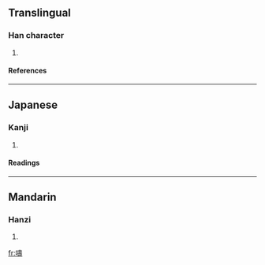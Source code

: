 ==Translingual==
===Han character===
{{Han char|rn=30|rad=口|as=14|sn=17|four=|canj=口土弓戈 (RGNI)}}
# {{defn|Han}}
====References====
{{Han ref|kx=0212.050|dkj=04470|dj=0434.390|hdz=10695.110|uh=568B|ud=22155}}
----
==Japanese==
===Kanji===
{{ja-kanji|grade=|rs=口14}}
# {{defn|Japanese}} 
====Readings====
{{ja-readings|on=[[ちゅう]] (chū), [[ちゅ]] (chu)|kun=[[たれ]] (tare), [[のろう]] (norou)}}
----
==Mandarin==
===Hanzi===
{{cmn-hanzi|pin=[[chóu]] ([[chou2]])|wg=ch'ou<sup>2</sup>}}
# {{defn|Mandarin}}

[[fr:嚋]]